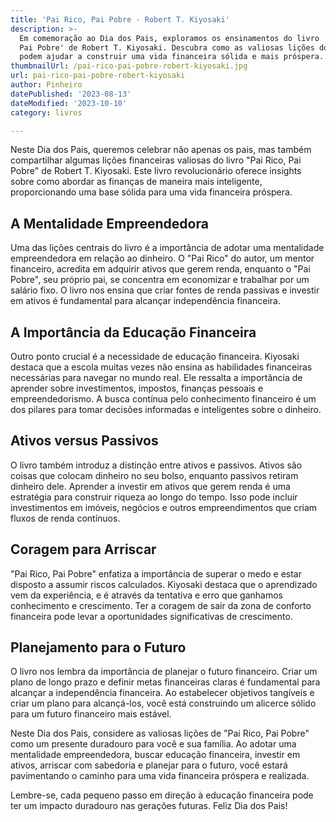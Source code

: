 ```yaml
---
title: 'Pai Rico, Pai Pobre - Robert T. Kiyosaki'
description: >-
  Em comemoração ao Dia dos Pais, exploramos os ensinamentos do livro 'Pai Rico,
  Pai Pobre' de Robert T. Kiyosaki. Descubra como as valiosas lições do livro
  podem ajudar a construir uma vida financeira sólida e mais próspera.
thumbnailUrl: /pai-rico-pai-pobre-robert-kiyosaki.jpg
url: pai-rico-pai-pobre-robert-kiyosaki
author: Pinheiro
datePublished: '2023-08-13'
dateModified: '2023-10-10'
category: livros

---
```


Neste Dia dos Pais, queremos celebrar não apenas os pais, mas também compartilhar algumas lições financeiras valiosas do livro "Pai Rico, Pai Pobre" de Robert T. Kiyosaki. Este livro revolucionário oferece insights sobre como abordar as finanças de maneira mais inteligente, proporcionando uma base sólida para uma vida financeira próspera.

## A Mentalidade Empreendedora

Uma das lições centrais do livro é a importância de adotar uma mentalidade empreendedora em relação ao dinheiro. O "Pai Rico" do autor, um mentor financeiro, acredita em adquirir ativos que gerem renda, enquanto o "Pai Pobre", seu próprio pai, se concentra em economizar e trabalhar por um salário fixo. O livro nos ensina que criar fontes de renda passivas e investir em ativos é fundamental para alcançar independência financeira.

## A Importância da Educação Financeira

Outro ponto crucial é a necessidade de educação financeira. Kiyosaki destaca que a escola muitas vezes não ensina as habilidades financeiras necessárias para navegar no mundo real. Ele ressalta a importância de aprender sobre investimentos, impostos, finanças pessoais e empreendedorismo. A busca contínua pelo conhecimento financeiro é um dos pilares para tomar decisões informadas e inteligentes sobre o dinheiro.

## Ativos versus Passivos

O livro também introduz a distinção entre ativos e passivos. Ativos são coisas que colocam dinheiro no seu bolso, enquanto passivos retiram dinheiro dele. Aprender a investir em ativos que gerem renda é uma estratégia para construir riqueza ao longo do tempo. Isso pode incluir investimentos em imóveis, negócios e outros empreendimentos que criam fluxos de renda contínuos.

## Coragem para Arriscar

"Pai Rico, Pai Pobre" enfatiza a importância de superar o medo e estar disposto a assumir riscos calculados. Kiyosaki destaca que o aprendizado vem da experiência, e é através da tentativa e erro que ganhamos conhecimento e crescimento. Ter a coragem de sair da zona de conforto financeira pode levar a oportunidades significativas de crescimento.

## Planejamento para o Futuro

O livro nos lembra da importância de planejar o futuro financeiro. Criar um plano de longo prazo e definir metas financeiras claras é fundamental para alcançar a independência financeira. Ao estabelecer objetivos tangíveis e criar um plano para alcançá-los, você está construindo um alicerce sólido para um futuro financeiro mais estável.

Neste Dia dos Pais, considere as valiosas lições de "Pai Rico, Pai Pobre" como um presente duradouro para você e sua família. Ao adotar uma mentalidade empreendedora, buscar educação financeira, investir em ativos, arriscar com sabedoria e planejar para o futuro, você estará pavimentando o caminho para uma vida financeira próspera e realizada.

Lembre-se, cada pequeno passo em direção à educação financeira pode ter um impacto duradouro nas gerações futuras. Feliz Dia dos Pais!
